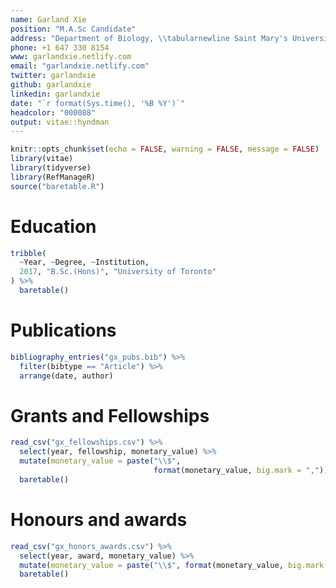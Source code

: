 ```yaml
---
name: Garland Xie
position: "M.A.Sc Candidate"
address: "Department of Biology, \\tabularnewline Saint Mary's University, B3H 2N8, Canada"
phone: +1 647 330 8154
www: garlandxie.netlify.com
email: "garlandxie.netlify.com"
twitter: garlandxie
github: garlandxie
linkedin: garlandxie
date: "`r format(Sys.time(), '%B %Y')`"
headcolor: "000088"
output: vitae::hyndman
---
```


```r
knitr::opts_chunk$set(echo = FALSE, warning = FALSE, message = FALSE)
library(vitae)
library(tidyverse)
library(RefManageR)
source("baretable.R")
```

# Education 

```r
tribble(
  ~Year, ~Degree, ~Institution,
  2017, "B.Sc.(Hons)", "University of Toronto"
) %>%
  baretable()
```

# Publications

```r
bibliography_entries("gx_pubs.bib") %>%
  filter(bibtype == "Article") %>%
  arrange(date, author)
```

# Grants and Fellowships

```r
read_csv("gx_fellowships.csv") %>%
  select(year, fellowship, monetary_value) %>%
  mutate(monetary_value = paste("\\$", 
                                format(monetary_value, big.mark = ","))) %>%
  baretable()
```

# Honours and awards

```r
read_csv("gx_honors_awards.csv") %>%
  select(year, award, monetary_value) %>%
  mutate(monetary_value = paste("\\$", format(monetary_value, big.mark = ","))) %>%
  baretable()
```

